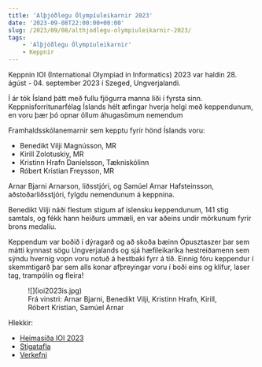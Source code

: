 ```yaml
---
title: 'Alþjóðlegu Ólympíuleikarnir 2023'
date: '2023-09-08T22:00:00+00:00'
slug: /2023/09/08/althjodlegu-olympiuleikarnir-2023/
tags:
    - 'Alþjóðlegu Ólympíuleikarnir'
    - Keppnir
---
```



Keppnin IOI (International Olympiad in Informatics) 2023 var haldin 28. ágúst - 04. september 2023 í Szeged, Ungverjalandi.

Í ár tók Ísland þátt með fullu fjögurra manna liði í fyrsta sinn.
Keppnisforritunarfélag Íslands hélt æfingar hverja helgi með keppendunum, en voru þær þó opnar öllum áhugasömum nemendum

Framhaldsskólanemarnir sem kepptu fyrir hönd Íslands voru:
- Benedikt Vilji Magnússon, MR
- Kirill Zolotuskiy, MR
- Kristinn Hrafn Daníelsson, Tækniskólinn
- Róbert Kristian Freysson, MR

Arnar Bjarni Arnarson, liðsstjóri, og Samúel Arnar Hafsteinsson, aðstoðarliðsstjóri, fylgdu nemendunum á keppnina.

Benedikt Vilji náði flestum stigum af íslensku keppendunum, 141 stig samtals, og fékk hann heiðurs ummæli, en var aðeins undir mörkunum fyrir brons medalíu.

Keppendum var boðið í dýragarð og að skoða bæinn Ópusztaszer þar sem mátti kynnast sögu Ungverjalands og sjá hæfileikaríka
hestreiðamenn sem sýndu hvernig vopn voru notuð á hestbaki fyrr á tíð.
Einnig fóru keppendur í skemmtigarð þar sem alls konar afþreyingar voru í boði eins og klifur, laser tag, trampólín og fleira!

<figure>
    ![](ioi2023is.jpg)
    <figcaption>Frá vinstri: Arnar Bjarni, Benedikt Vilji, Kristinn Hrafn, Kirill, Róbert Kristian, Samúel Arnar</figcaption>
</figure>

Hlekkir:
- [Heimasíða IOI 2023](https://ioi2023.hu)
- [Stigatafla](https://ioi-2023.github.io/)
- [Verkefni](https://ioi2023.hu/tasks/)
